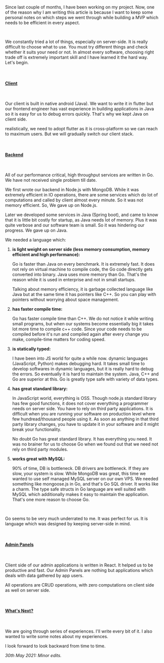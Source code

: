 Since last couple of months, I have been working on my project. Now, one of the reason why I am writing this article is because I want to keep some personal notes
on which steps we went through while building a MVP which needs to be efficient in every aspect.

<br />

We constantly tried a lot of things, especially on server-side. It is really difficult to choose what to use. You must try different things and check whether it
suits your need or not. In almost every software, choosing right trade off is extremely important skill and I have learned it the hard way. Let's begin.

<br />

#### <u>Client</u>

<br />

Our client is built in native android (Java). We want to write it in
flutter but our frontend engineer has vast experience in building applications in
Java so it is easy for us to debug errors quickly. That's why we kept Java on client
side.

realistically, we need to adopt flutter as it is cross-platform so we can
reach to maximum users. But we will gradually switch our client stack.

<br />

#### <u>Backend</u>

<br />

All of our performance critical, high throughput services are written in Go. We have not
received single problem till date.

We first wrote our backend in Node.js with MongoDB. While it was extremely efficient in IO operations,
there are some services which do lot of computations and called by client almost every minute. So it was
not memory efficient. So, We gave up on Node.js.

Later we developed some services in Java (Spring boot), and came to know that it is little bit costly for startup,
as Java needs lot of memory. Plus it was quite verbose and our software team is small. So it was hindering our progress. We gave up on Java.

We needed a language which:
  
  1. <b>is light weight on server side (less memory consumption, memory efficient and high performance):</b>
     
      Go is faster than Java on every benchmark. It is extremely fast. It does not rely on virtual machine to compile code, 
      the Go code directly gets converted into binary. Java uses more memory than Go. That's the reason while it is used in enterprise and not in 
      small startups.
      
      Talking about memory efficiency, it is garbage collected language like Java but at the same time it has pointers like C++. So you can play with pointers
      without worrying about space management.
    
  2. <b>has faster compile time:</b>
      
      Go has faster compile time than C++. We do not notice it while writing small programs, but when our systems become essentially big it takes lot more               time to compile c++ code. Since your code needs to be compiled before it's run and compiled again after every change you make, compile-time matters for           coding speed.
    
  3. <b>is statically typed:</b>
      
      I have been into JS world for quite a while now. dynamic languages (JavaScript, Python) makes debugging hard. It takes small time to develop softwares               in dynamic languages, but it is really hard to debug the errors. So eventually it is hard to maintain the system. Java, C++ and Go are superior at this. 
      Go is greatly type safe with variety of data types.  
  
  4. <b>has great standard library:</b>
    
      In JavaScript world, everything is OSS. Though node.js standard library has few good functions, it does not cover everything a programmer needs on server         side. You have to rely on third party applications. It is difficult when you are running your software on production level where few hundread/thousand             people using it. As soon as anything in that third party library changes, you have to update it in your software and it might break your functionality.     
      
      No doubt Go has great standard library. It has everything you need. It was no brainer for us to choose Go when we found out that we need not rely on third         party modules.
    
  
  5. <b>works great with MySQL:</b>
      
      90% of time, DB is bottleneck. DB drivers are bottleneck. If they are slow, your system is slow. While MongoDB was great, this time we wanted to use
      self managed MySQL server on our own VPS. We needed something like mongoose.js in Go, and that's Go SQL driver. It works like a charm. The type safe structs       in Go language are well suited with MySQL which additionally makes it easy to maintain the application. That's one more reason to choose Go.

<br/>
  
Go seems to be very much underrated to me. It was perfect for us. It is language which was designed by keeping server-side in mind.

<br />

#### <u>Admin Panels</u>

<br />

Client side of our admin applications is written in React. It helped us to be productive and fast. Our Admin Panels
are nothing but applications which deals with data gathered by app users.

All operations are CRUD operations, with
zero computations on client side as well on server side.

<br />

#### <u>What's Next?</u>

<br />

We are going through series of experiences. I'll write every bit of it. I also wanted to write some notes about my experiences.

I look forward to look backward from time to time.

<i>30th May 2021: Minor edits.</i>
